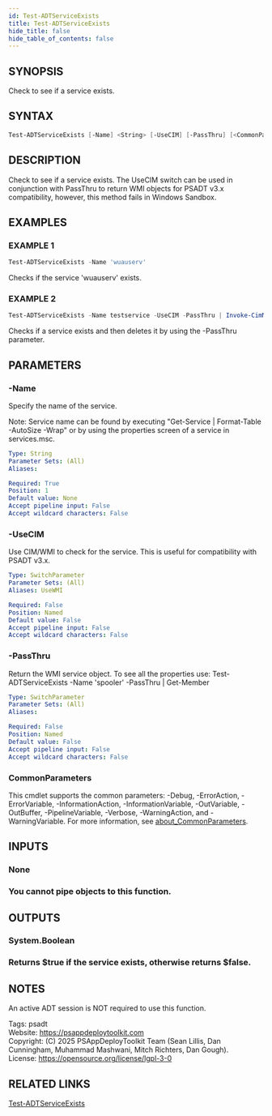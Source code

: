 ```yaml
---
id: Test-ADTServiceExists
title: Test-ADTServiceExists
hide_title: false
hide_table_of_contents: false
---
```


## SYNOPSIS

Check to see if a service exists.

## SYNTAX

```powershell
Test-ADTServiceExists [-Name] <String> [-UseCIM] [-PassThru] [<CommonParameters>]
```

## DESCRIPTION

Check to see if a service exists.
The UseCIM switch can be used in conjunction with PassThru to return WMI objects for PSADT v3.x compatibility, however, this method fails in Windows Sandbox.

## EXAMPLES

### EXAMPLE 1

```powershell
Test-ADTServiceExists -Name 'wuauserv'
```

Checks if the service 'wuauserv' exists.

### EXAMPLE 2

```powershell
Test-ADTServiceExists -Name testservice -UseCIM -PassThru | Invoke-CimMethod -MethodName Delete
```

Checks if a service exists and then deletes it by using the -PassThru parameter.

## PARAMETERS

### -Name

Specify the name of the service.

Note: Service name can be found by executing "Get-Service | Format-Table -AutoSize -Wrap" or by using the properties screen of a service in services.msc.

```yaml
Type: String
Parameter Sets: (All)
Aliases:

Required: True
Position: 1
Default value: None
Accept pipeline input: False
Accept wildcard characters: False
```

### -UseCIM

Use CIM/WMI to check for the service.
This is useful for compatibility with PSADT v3.x.

```yaml
Type: SwitchParameter
Parameter Sets: (All)
Aliases: UseWMI

Required: False
Position: Named
Default value: False
Accept pipeline input: False
Accept wildcard characters: False
```

### -PassThru

Return the WMI service object.
To see all the properties use: Test-ADTServiceExists -Name 'spooler' -PassThru | Get-Member

```yaml
Type: SwitchParameter
Parameter Sets: (All)
Aliases:

Required: False
Position: Named
Default value: False
Accept pipeline input: False
Accept wildcard characters: False
```

### CommonParameters

This cmdlet supports the common parameters: -Debug, -ErrorAction, -ErrorVariable, -InformationAction, -InformationVariable, -OutVariable, -OutBuffer, -PipelineVariable, -Verbose, -WarningAction, and -WarningVariable. For more information, see [about_CommonParameters](http://go.microsoft.com/fwlink/?LinkID=113216).

## INPUTS

### None

### You cannot pipe objects to this function.
## OUTPUTS

### System.Boolean

### Returns $true if the service exists, otherwise returns $false.
## NOTES
An active ADT session is NOT required to use this function.

Tags: psadt<br />
Website: https://psappdeploytoolkit.com<br />
Copyright: (C) 2025 PSAppDeployToolkit Team (Sean Lillis, Dan Cunningham, Muhammad Mashwani, Mitch Richters, Dan Gough).<br />
License: https://opensource.org/license/lgpl-3-0

## RELATED LINKS

[Test-ADTServiceExists](./Test-ADTServiceExists.mdx)
